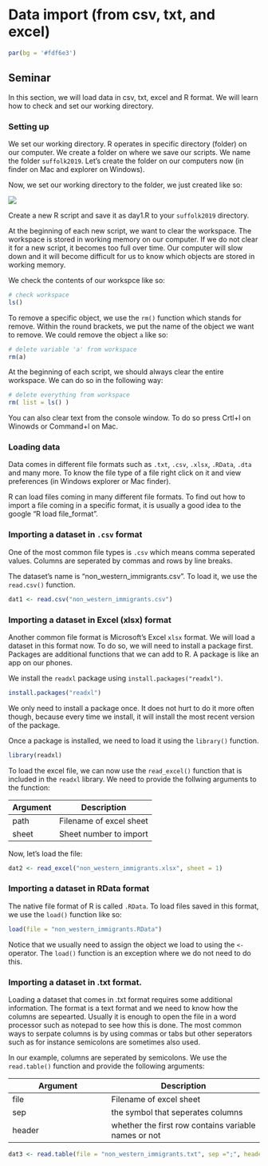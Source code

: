 # Data import (from csv, txt, and excel)

```r
par(bg = '#fdf6e3')
```

## Seminar

In this section, we will load data in csv, txt, excel and R format. We will learn how to check and set our working directory.

### Setting up

We set our working directory. R operates in specific directory (folder) on our computer. We create a folder on where we save our scripts. We name the folder `suffolk2019`. Let's create the folder on our computers now (in finder on Mac and explorer on Windows).

Now, we set our working directory to the folder, we just created like so:

![](./img/setwdir.png)

Create a new R script and save it as day1.R to your `suffolk2019` directory. 

At the beginning of each new script, we want to clear the workspace. The workspace is stored in working memory on our computer. If we do not clear it for a new script, it becomes too full over time. Our computer will slow down and it will become difficult for us to know which objects are stored in working memory.

We check the contents of our workspce like so:

```r
# check workspace
ls()
```

To remove a specific object, we use the `rm()` function which stands for remove. Within the round brackets, we put the name of the object we want to remove. We could remove the object `a` like so:

```r
# delete variable 'a' from workspace
rm(a)
```

At the beginning of each script, we should always clear the entire workspace. We can do so in the following way:

```r
# delete everything from workspace
rm( list = ls() )
```

You can also clear text from the console window. To do so press Crtl+l on Winowds or Command+l on Mac.


### Loading data

Data comes in different file formats such as `.txt`, `.csv`, `.xlsx`, `.RData`, `.dta` and many more. To know the file type of a file right click on it and view preferences (in Windows explorer or Mac finder).

R can load files coming in many different file formats. To find out how to import a file coming in a specific format, it is usually a good idea to the google "R load file_format".

### Importing a dataset in `.csv` format

One of the most common file types is `.csv` which means comma seperated values. Columns are seperated by commas and rows by line breaks. 

The dataset's name is "non_western_immigrants.csv". To load it, we use the `read.csv()` function.

```r
dat1 <- read.csv("non_western_immigrants.csv")
```

### Importing a dataset in Excel (xlsx) format

Another common file format is Microsoft's Excel `xlsx` format. We will load a dataset in this format now. To do so, we will need to install a package first. Packages are additional functions that we can add to R. A package is like an app on our phones. 

We install the `readxl` package using `install.packages("readxl")`. 

```r
install.packages("readxl")
```

We only need to install a package once. It does not hurt to do it more often though, because every time we install, it will install the most recent version of the package.

Once a package is installed, we need to load it using the `library()` function. 

```r
library(readxl)
```

To load the excel file, we can now use the `read_excel()` function that is included in the `readxl` library. We need to provide the follwing arguments to the function:

|Argument         |Description               |
|-----------------|--------------------------|
|path             |Filename of excel sheet   |
|sheet            |Sheet number to import    |

Now, let's load the file:

```r
dat2 <- read_excel("non_western_immigrants.xlsx", sheet = 1)
```

### Importing a dataset in RData format

The native file format of R is called `.RData`. To load files saved in this format, we use the `load()` function like so:

```r
load(file = "non_western_immigrants.RData")
```

Notice that we usually need to assign the object we load to using the `<-` operator. The `load()` function is an exception where we do not need to do this.


### Importing a dataset in .txt format.

Loading a dataset that comes in .txt format requires some additional information. The format is a text format and we need to know how the columns are sepearted. Usually it is enough to open the file in a word processor such as notepad to see how this is done. The most common ways to serpate columns is by using commas or tabs but other seperators such as for instance semicolons are sometimes also used.

In our example, columns are seperated by semicolons. We use the `read.table()` function and provide the following arguments:

|Argument         |Description               |
|-----------------|--------------------------|
|file             |Filename of excel sheet   |
|sep              |the symbol that seperates columns    |
|header           |whether the first row contains variable names or not    |


```r
dat3 <- read.table(file = "non_western_immigrants.txt", sep =";", header = TRUE)
```

